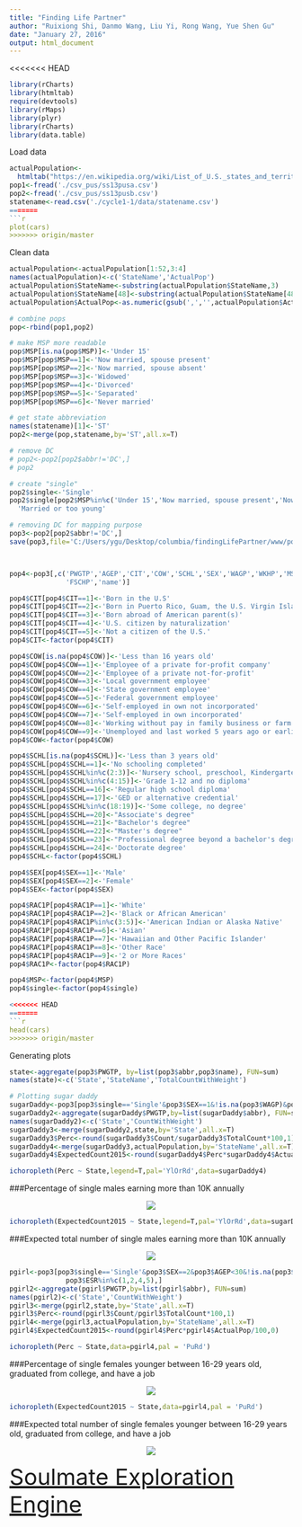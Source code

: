 ```yaml
---
title: "Finding Life Partner"
author: "Ruixiong Shi, Danmo Wang, Liu Yi, Rong Wang, Yue Shen Gu"
date: "January 27, 2016"
output: html_document
---
```


<<<<<<< HEAD
```r
library(rCharts)
library(htmltab)
require(devtools)
library(rMaps)
library(plyr)
library(rCharts)
library(data.table)
```



Load data
```r
actualPopulation<-
  htmltab("https://en.wikipedia.org/wiki/List_of_U.S._states_and_territories_by_population",1)
pop1<-fread('./csv_pus/ss13pusa.csv')
pop2<-fread('./csv_pus/ss13pusb.csv')
statename<-read.csv('./cycle1-1/data/statename.csv')
=======
```r
plot(cars)
>>>>>>> origin/master
```

Clean data
```r
actualPopulation<-actualPopulation[1:52,3:4]
names(actualPopulation)<-c('StateName','ActualPop')
actualPopulation$StateName<-substring(actualPopulation$StateName,3)
actualPopulation$StateName[48]<-substring(actualPopulation$StateName[48],3)
actualPopulation$ActualPop<-as.numeric(gsub(',','',actualPopulation$ActualPop))

# combine pops
pop<-rbind(pop1,pop2)

# make MSP more readable
pop$MSP[is.na(pop$MSP)]<-'Under 15'
pop$MSP[pop$MSP==1]<-'Now married, spouse present'
pop$MSP[pop$MSP==2]<-'Now married, spouse absent'
pop$MSP[pop$MSP==3]<-'Widowed'
pop$MSP[pop$MSP==4]<-'Divorced'
pop$MSP[pop$MSP==5]<-'Separated'
pop$MSP[pop$MSP==6]<-'Never married'

# get state abbreviation
names(statename)[1]<-'ST'
pop2<-merge(pop,statename,by='ST',all.x=T)

# remove DC
# pop2<-pop2[pop2$abbr!='DC',]
# pop2

# create "single"
pop2$single<-'Single'
pop2$single[pop2$MSP%in%c('Under 15','Now married, spouse present','Now married, spouse absent')]<-
  'Married or too young'

# removing DC for mapping purpose
pop3<-pop2[pop2$abbr!='DC',]
save(pop3,file='C:/Users/ygu/Desktop/columbia/findingLifePartner/www/pop3.RData')



pop4<-pop3[,c('PWGTP','AGEP','CIT','COW','SCHL','SEX','WAGP','WKHP','MSP','single','abbr','RAC1P',
              'FSCHP','name')]

pop4$CIT[pop4$CIT==1]<-'Born in the U.S'
pop4$CIT[pop4$CIT==2]<-'Born in Puerto Rico, Guam, the U.S. Virgin Islands, or the Northern Marianas'
pop4$CIT[pop4$CIT==3]<-'Born abroad of American parent(s)'
pop4$CIT[pop4$CIT==4]<-'U.S. citizen by naturalization'
pop4$CIT[pop4$CIT==5]<-'Not a citizen of the U.S.'
pop4$CIT<-factor(pop4$CIT)

pop4$COW[is.na(pop4$COW)]<-'Less than 16 years old'
pop4$COW[pop4$COW==1]<-'Employee of a private for-profit company'
pop4$COW[pop4$COW==2]<-'Employee of a private not-for-profit'
pop4$COW[pop4$COW==3]<-'Local government employee'
pop4$COW[pop4$COW==4]<-'State government employee'
pop4$COW[pop4$COW==5]<-'Federal government employee'
pop4$COW[pop4$COW==6]<-'Self-employed in own not incorporated'
pop4$COW[pop4$COW==7]<-'Self-employed in own incorporated'
pop4$COW[pop4$COW==8]<-'Working without pay in family business or farm'
pop4$COW[pop4$COW==9]<-'Unemployed and last worked 5 years ago or earlier'
pop4$COW<-factor(pop4$COW)

pop4$SCHL[is.na(pop4$SCHL)]<-'Less than 3 years old'
pop4$SCHL[pop4$SCHL==1]<-'No schooling completed'
pop4$SCHL[pop4$SCHL%in%c(2:3)]<-'Nursery school, preschool, Kindergarten'
pop4$SCHL[pop4$SCHL%in%c(4:15)]<-'Grade 1-12 and no diploma'
pop4$SCHL[pop4$SCHL==16]<-'Regular high school diploma'
pop4$SCHL[pop4$SCHL==17]<-'GED or alternative credential'
pop4$SCHL[pop4$SCHL%in%c(18:19)]<-'Some college, no degree'
pop4$SCHL[pop4$SCHL==20]<-"Associate's degree"
pop4$SCHL[pop4$SCHL==21]<-"Bachelor's degree"
pop4$SCHL[pop4$SCHL==22]<-"Master's degree"
pop4$SCHL[pop4$SCHL==23]<-"Professional degree beyond a bachelor's degree"
pop4$SCHL[pop4$SCHL==24]<-'Doctorate degree'
pop4$SCHL<-factor(pop4$SCHL)

pop4$SEX[pop4$SEX==1]<-'Male'
pop4$SEX[pop4$SEX==2]<-'Female'
pop4$SEX<-factor(pop4$SEX)

pop4$RAC1P[pop4$RAC1P==1]<-'White'
pop4$RAC1P[pop4$RAC1P==2]<-'Black or African American'
pop4$RAC1P[pop4$RAC1P%in%c(3:5)]<-'American Indian or Alaska Native'
pop4$RAC1P[pop4$RAC1P==6]<-'Asian'
pop4$RAC1P[pop4$RAC1P==7]<-'Hawaiian and Other Pacific Islander'
pop4$RAC1P[pop4$RAC1P==8]<-'Other Race'
pop4$RAC1P[pop4$RAC1P==9]<-'2 or More Races'
pop4$RAC1P<-factor(pop4$RAC1P)

pop4$MSP<-factor(pop4$MSP)
pop4$single<-factor(pop4$single)

<<<<<<< HEAD
=======
```r
head(cars)
>>>>>>> origin/master
```




Generating plots
```r
state<-aggregate(pop3$PWGTP, by=list(pop3$abbr,pop3$name), FUN=sum)
names(state)<-c('State','StateName','TotalCountWithWeight')

# Plotting sugar daddy
sugarDaddy<-pop3[pop3$single=='Single'&pop3$SEX==1&!is.na(pop3$WAGP)&pop3$WAGP>=10000,]
sugarDaddy2<-aggregate(sugarDaddy$PWGTP,by=list(sugarDaddy$abbr), FUN=sum)
names(sugarDaddy2)<-c('State','CountWithWeight')
sugarDaddy3<-merge(sugarDaddy2,state,by='State',all.x=T)
sugarDaddy3$Perc<-round(sugarDaddy3$Count/sugarDaddy3$TotalCount*100,1)
sugarDaddy4<-merge(sugarDaddy3,actualPopulation,by='StateName',all.x=T)
sugarDaddy4$ExpectedCount2015<-round(sugarDaddy4$Perc*sugarDaddy4$ActualPop/100,0)

ichoropleth(Perc ~ State,legend=T,pal='YlOrRd',data=sugarDaddy4)
```
###Percentage of single males earning more than 10K annually 
<p align="center"><img src="doc/image/sugarDaddyPerc.png" ></p>

```r
ichoropleth(ExpectedCount2015 ~ State,legend=T,pal='YlOrRd',data=sugarDaddy4)
```
###Expected total number of single males earning more than 10K annually
<p align="center"><img src="doc/image/sugarDaddyNum.png" ></p>

```r
pgirl<-pop3[pop3$single=='Single'&pop3$SEX==2&pop3$AGEP<30&!is.na(pop3$SCHL)&pop3$SCHL>=21&!is.na(pop3$ESR)&
              pop3$ESR%in%c(1,2,4,5),]
pgirl2<-aggregate(pgirl$PWGTP,by=list(pgirl$abbr), FUN=sum)
names(pgirl2)<-c('State','CountWithWeight')
pgirl3<-merge(pgirl2,state,by='State',all.x=T)
pgirl3$Perc<-round(pgirl3$Count/pgirl3$TotalCount*100,1)
pgirl4<-merge(pgirl3,actualPopulation,by='StateName',all.x=T)
pgirl4$ExpectedCount2015<-round(pgirl4$Perc*pgirl4$ActualPop/100,0)

ichoropleth(Perc ~ State,data=pgirl4,pal = 'PuRd')
```
###Percentage of single females younger between 16-29 years old, graduated from college, and have a job
<p align="center"><img src="doc/image/perfectGirlPerc.png" ></p>

```r
ichoropleth(ExpectedCount2015 ~ State,data=pgirl4,pal = 'PuRd')
```
###Expected total number of single females younger between 16-29 years old, graduated from college, and have a job
<p align="center"><img src="doc/image/perfectGirlNum.png" ></p>


<a href="https://yueshengu.shinyapps.io/findingLifePartner/" target="_blank" style="font-size:40px">Soulmate Exploration Engine</a>
